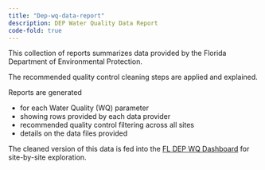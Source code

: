 ```yaml
---
title: "Dep-wq-data-report"
description: DEP Water Quality Data Report
code-fold: true
---
```


This collection of reports summarizes data provided by the Florida Department of Environmental Protection.

The recommended quality control cleaning steps are applied and explained.

Reports are generated

* for each Water Quality (WQ) parameter
* showing rows provided by each data provider
* recommended quality control filtering across all sites
* details on the data files provided

The cleaned version of this data is fed into the [FL DEP WQ Dashboard](https://github.com/USF-IMARS/fl-coral-reef-fcr-water-quality-dashboard) for site-by-site exploration.